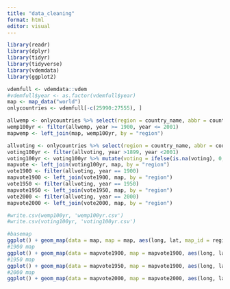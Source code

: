 ```yaml
---
title: "data_cleaning"
format: html
editor: visual
---
```


<!-- installing libraries -->

```r
library(readr)
library(dplyr)
library(tidyr)
library(tidyverse)
library(vdemdata)
library(ggplot2)
```
<!-- dataset -->
```r
vdemfull <- vdemdata::vdem
#vdemfull$year <- as.factor(vdemfull$year)
map <- map_data("world")
onlycountries <- vdemfull[-c(25990:27555), ]
```

<!-- womens empowerment variables -->

```r
allwemp <- onlycountries %>% select(region = country_name, abbr = country_text_id, id = country_id, year = year, wpei = v2x_gender, liberties = v2x_gencl, society = v2x_gencs, participation = v2x_genpp)
wemp100yr <- filter(allwemp, year >= 1900, year <= 2001)
mapwemp <- left_join(map, wemp100yr, by = "region")
```

<!-- voting rights -->

```r
allvoting <- onlycountries %>% select(region = country_name, abbr = country_text_id, id = country_id, year = year, voting = v2fsuffrage)
voting100yr <- filter(allvoting, year >1899, year <2001)
voting100yr <- voting100yr %>% mutate(voting = ifelse(is.na(voting), 0, voting))
mapvote <- left_join(voting100yr, map, by = "region")
vote1900 <- filter(allvoting, year == 1900)
mapvote1900 <- left_join(vote1900, map, by = "region")
vote1950 <- filter(allvoting, year == 1950)
mapvote1950 <- left_join(vote1950, map, by = "region")
vote2000 <- filter(allvoting, year == 2000)
mapvote2000 <- left_join(vote2000, map, by = "region")
```

<!-- creating a csv file of cleaned data -->

```r
#write.csv(wemp100yr, 'wemp100yr.csv')
#write.csv(voting100yr, 'voting100yr.csv')
```

<!-- suffrage map -->
```r
#basemap
ggplot() + geom_map(data = map, map = map, aes(long, lat, map_id = region))
#1900 map
ggplot() + geom_map(data = mapvote1900, map = mapvote1900, aes(long, lat, map_id = region), fill = "purple")
#1950 map
ggplot() + geom_map(data = mapvote1950, map = mapvote1900, aes(long, lat, map_id = region), fill = "purple")
#2000 map
ggplot() + geom_map(data = mapvote2000, map = mapvote2000, aes(long, lat, map_id = region), fill = "purple")
```

